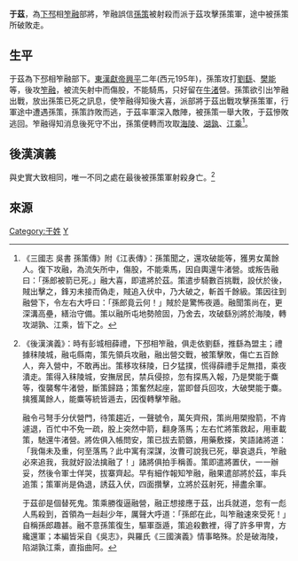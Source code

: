 {{noteTA
|1=zh-hans:于;zh-hant:于;
}}
'''于茲'''{{BD|？年||？年||catIdx=Y}}，為[[下邳|下邳]]相[[笮融|笮融]]部將，笮融誤信[[孫策|孫策]]被射殺而派于茲攻擊孫策軍，途中被孫策所破敗走。
==生平==
于茲為下邳相笮融部下。[[東漢|東漢]][[獻帝|獻帝]][[興平|興平]]二年(西元195年)，孫策攻打[[劉繇|劉繇]]、[[樊能|樊能]]等，後攻[[笮融|笮融]]，被流矢射中而傷股，不能騎馬，只好留在[[牛渚|牛渚]]營。孫策欲引出笮融出戰，放出孫策已死之訊息，使笮融得知後大喜，派部將于茲出戰攻擊孫策軍，行軍途中遭遇孫策，孫策詐敗而逃，于茲率軍深入敵陣，被孫策一舉大敗，于茲慘敗逃回。笮融得知消息後死守不出，孫策便轉而攻取[[海陵|海陵]]、[[湖孰|湖孰]]、[[江乘|江乘]]<ref>《三國志 吳書 孫策傳》附《江表傳》：孫策聞之，還攻破能等，獲男女萬餘人。復下攻融，為流矢所中，傷股，不能乘馬，因自輿還牛渚營。或叛告融曰：「孫郎被箭已死。」融大喜，即遣將於茲。策遣步騎數百挑戰，設伏於後，賊出擊之，鋒刃未接而偽走，賊追入伏中，乃大破之，斬首千餘級。策因往到融營下，令左右大呼曰：「孫郎竟云何！」賊於是驚怖夜遁。融聞策尚在，更深溝高壘，繕治守備。策以融所屯地勢險固，乃舍去，攻破繇別將於海陵，轉攻湖孰、江乘，皆下之。</ref>。
==後漢演義==
與史實大致相同，唯一不同之處在最後被孫策軍射殺身亡。<ref>《後漢演義》：時有彭城相薛禮，下邳相笮融，俱走依劉繇，推繇為盟主；禮據秣陵城，融屯縣南，策先領兵攻融，融出營交戰，被策擊敗，傷亡五百餘人，奔入營中，不敢再出。策移攻秣陵，日夕猛撲，慌得薛禮手足無措，乘夜潰走。策得入秣陵城，安撫居民，禁兵侵掠，忽有探馬入報，乃是樊能于麋等，復襲奪牛渚營，斷策歸路；策奮然起座，當即督兵回攻，大破樊能于麋。擒獲萬餘人，能麋等統皆遁去，因復轉擊笮融。

融令弓弩手分伏營門，待策趨近，一聲號令，萬矢齊飛，策尚用槊撥箭，不肯遽退，百忙中不免一疏，股上突然中箭，翻身落馬；左右忙將策救起，用車載策，馳還牛渚營。將佐俱入帳問安，策已拔去箭鏃，用藥敷搽，笑語諸將道：「我傷未及重，何至落馬？此中寓有深謀，汝曹可說我已死，舉哀退兵，笮融必來追我，我就好設法擒融了！」諸將俱拍手稱善。策即遣將置伏，一一辦妥，然後令軍士佯哭，拔寨齊起。早有細作報知笮融，融果遣部將於茲，率兵追策；策軍尚是偽退，誘茲入伏，四面攢擊，立將於茲射死，掃盡余軍。

于茲卻是個替死鬼。策乘勝復逼融營，融正想接應于茲，出兵就道，忽有一彪人馬殺到，首領為一赳赳少年，厲聲大呼道：「孫郎在此，叫笮融速來受死！」自稱孫郎趣甚。融不意孫策復生，驅軍亟遁，策追殺數裡，得了許多甲冑，方纔還軍；本編皆采自《吳志》，與羅氏《三國演義》情事略殊。於是破海陵，陷湖孰江乘，直指曲阿。</ref>
==來源==
[[Category:于姓|Category:于姓]]
[[Category:東漢軍事人物|Y]]